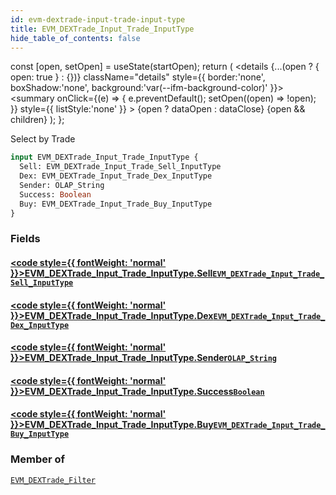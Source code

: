 ```yaml
---
id: evm-dextrade-input-trade-input-type
title: EVM_DEXTrade_Input_Trade_InputType
hide_table_of_contents: false
---
```







  const [open, setOpen] = useState(startOpen);
  return (
    <details {...(open ? { open: true } : {})} className="details" style={{ border:'none', boxShadow:'none', background:'var(--ifm-background-color)' }}>
      <summary
        onClick={(e) => {
          e.preventDefault();
          setOpen((open) => !open);
        }}
        style={{ listStyle:'none' }}
      >
      {open ? dataOpen : dataClose}
      </summary>
      {open && children}
    </details>
  );
};




Select by Trade


```graphql
input EVM_DEXTrade_Input_Trade_InputType {
  Sell: EVM_DEXTrade_Input_Trade_Sell_InputType
  Dex: EVM_DEXTrade_Input_Trade_Dex_InputType
  Sender: OLAP_String
  Success: Boolean
  Buy: EVM_DEXTrade_Input_Trade_Buy_InputType
}
```




### Fields

#### [<code style={{ fontWeight: 'normal' }}>EVM_DEXTrade_Input_Trade_InputType.<b>Sell</b></code>](#)<Bullet />[`EVM_DEXTrade_Input_Trade_Sell_InputType`](/docs/graphql-reference/inputs/evm-dextrade-input-trade-sell-input-type) <Badge class="secondary" text="input"/>
> 
> 

#### [<code style={{ fontWeight: 'normal' }}>EVM_DEXTrade_Input_Trade_InputType.<b>Dex</b></code>](#)<Bullet />[`EVM_DEXTrade_Input_Trade_Dex_InputType`](/docs/graphql-reference/inputs/evm-dextrade-input-trade-dex-input-type) <Badge class="secondary" text="input"/>
> 
> 

#### [<code style={{ fontWeight: 'normal' }}>EVM_DEXTrade_Input_Trade_InputType.<b>Sender</b></code>](#)<Bullet />[`OLAP_String`](/docs/graphql-reference/inputs/olap-string) <Badge class="secondary" text="input"/>
> 
> 

#### [<code style={{ fontWeight: 'normal' }}>EVM_DEXTrade_Input_Trade_InputType.<b>Success</b></code>](#)<Bullet />[`Boolean`](/docs/graphql-reference/scalars/boolean) <Badge class="secondary" text="scalar"/>
> 
> 

#### [<code style={{ fontWeight: 'normal' }}>EVM_DEXTrade_Input_Trade_InputType.<b>Buy</b></code>](#)<Bullet />[`EVM_DEXTrade_Input_Trade_Buy_InputType`](/docs/graphql-reference/inputs/evm-dextrade-input-trade-buy-input-type) <Badge class="secondary" text="input"/>
> 
> 



### Member of

[`EVM_DEXTrade_Filter`](/docs/graphql-reference/inputs/evm-dextrade-filter)  <Badge class="secondary" text="input"/>

